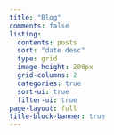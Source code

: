 ```yaml
---
title: "Blog"
comments: false
listing:
  contents: posts
  sort: "date desc"
  type: grid
  image-height: 200px
  grid-columns: 2
  categories: true
  sort-ui: true
  filter-ui: true
page-layout: full
title-block-banner: true
---
```



